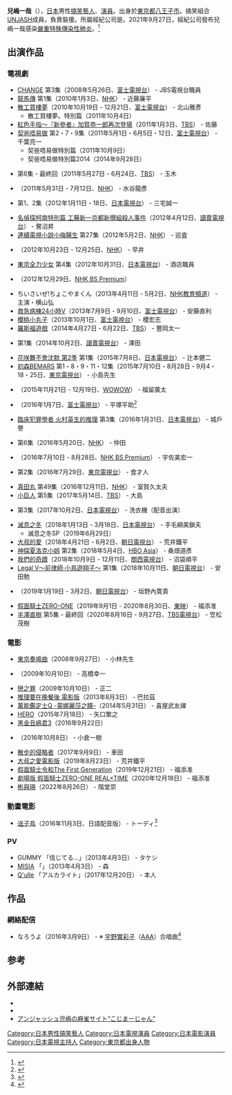 {{藝人
| 姓名 = 兒嶋一哉
| 類型 = 男藝人
| 圖片 = 
| 圖片簡介 = 
| 原名 = 
| 外文名 = 児嶋一哉
| 外文 = ja
| 羅馬拼音 = Kazuya Kojima
| 英文名 = 
| 暱稱 = 
| 其他藝名 = 
| 國籍 = {{JPN}}
| 出生日期 = {{Birth date and age|mf=yes|1972|7|16}}
| 出生地點 = {{JPN}}[[東京都|東京都]][[八王子市|八王子市]]
| 逝世日期 = 
| 逝世地點 = 
| 職業 = [[搞笑藝人|搞笑藝人]]、[[演員|演員]]
| 語言 = [[日語|日語]]
| 教育程度 = 
| 宗教信仰 = 
| 配偶 = 已婚
| 活躍年代 = 1993年至今
| 唱片公司 =
| 經紀公司 = {{link-ja|人力舍製作|プロダクション人力舎}}
| 網站 = 
| 相關團體 = [[UNJASH|UNJASH]]
| 獎項 =
}}
{{japanese|japanese=児嶋 一哉|kana=こじま かずや|romaji=Kazuya Kojima}}

'''兒嶋一哉'''（{{bd|1972年|7月16日|||Takeyama Takanori}}），[[日本|日本]]男性[[搞笑藝人|搞笑藝人]]、[[演員|演員]]。出身於[[東京都|東京都]][[八王子市|八王子市]]。搞笑組合[[UNJASH|UNJASH]]成員，負責裝傻。所屬經紀公司是{{link-ja|人力舍製作|プロダクション人力舎}}。2021年9月27日，經紀公司發布兒嶋一哉感染[[嚴重特殊傳染性肺炎|嚴重特殊傳染性肺炎]]。<ref>{{cite web |title=アンジャッシュ・児嶋一哉、新型コロナ感染 ワクチン2回接種済みで無症状「しっかりと治します!」 |url=https://www.oricon.co.jp/news/2208326/full/ |website=https://www.oricon.co.jp/ |accessdate=2021-09-27 |archive-date=2021-11-05 |archive-url=https://web.archive.org/web/20211105032100/https://www.oricon.co.jp/news/2208326/full/ |dead-url=no }}</ref>

== 出演作品 ==
=== 電視劇 ===
* [[CHANGE|CHANGE]] 第3集（2008年5月26日、[[富士電視台|富士電視台]]） - JBS電視台職員
* [[龍馬傳|龍馬傳]] 第1集（2010年1月3日、[[NHK|NHK]]） - 近藤廉平
* [[散工買樓夢|散工買樓夢]]（2010年10月19日 - 12月21日、[[富士電視台|富士電視台]]） - 北山雅彥
**散工買樓夢。特別篇（2011年10月4日）
* [[紅色手指#電視劇|紅色手指～『新參者』加賀恭一郎再次登場]]（2011年1月3日、[[TBS|TBS]]） - 佐藤
* [[契爸唔易做|契爸唔易做]] 第2・7・9集（2011年5月1日・6月5日・12日、[[富士電視台|富士電視台]]） - 千葉亮一
**契爸唔易做特別篇（2011年10月9日）
**契爸唔易做特別篇2014（2014年9月28日）
* {{link-ja|出生 (電視劇)|生まれる。|出生}} 第6集 - 最終回（2011年5月27日 - 6月24日、[[TBS|TBS]]） - 玉木
* {{link-ja|下流之宴|下流の宴}}（2011年5月31日 - 7月12日、[[NHK|NHK]]） - 水谷龍彥
* {{link-ja|Dirty Mama!|ダーティ・ママ!}} 第1、2集（2012年1月11日・18日、[[日本電視台|日本電視台]]） - 三宅誠一
* [[名偵探柯南_(電視劇)#單發SP版|名偵探柯南特別篇 工藤新一京都新撰組殺人事件]]（2012年4月12日、[[讀賣電視台|讀賣電視台]]） - 鷺沼昇
* [[連續電視小說|連續電視小說]][[小梅醫生|小梅醫生]] 第27集（2012年5月2日、[[NHK|NHK]]） - 巡査
* {{link-ja|花的懶人料理|花のズボラ飯#テレビドラマ}}（2012年10月23日 - 12月25日、[[NHK|NHK]]） - 早井
* [[東京全力少女|東京全力少女]] 第4集（2012年10月31日、[[日本電視台|日本電視台]]） - 酒店職員
* {{link-ja|黑色十人的黑木瞳2|黒い十人の黒木瞳。#第2弾}}（2012年12月29日、[[NHK_BS_Premium|NHK BS Premium]]）
* ちいさいぜ!ちょこやまくん（2013年4月11日 - 5月2日、[[NHK教育頻道|NHK教育頻道]]） - 主演・横山弘
* [[救急病棟24小時#急症群英5|救急病棟24小時V]]（2013年7月9日 - 9月10日、[[富士電視台|富士電視台]]） - 安藤直利
* [[櫻桃小丸子_(電視劇)#2013年版|櫻桃小丸子]]（2013年10月1日、[[富士電視台|富士電視台]]） - 櫻宏志
* [[羅斯福遊戲|羅斯福遊戲]]（2014年4月27日 - 6月22日、[[TBS|TBS]]） - 豐岡太一
* {{link-ja|Binta! ～律師事務員箕輪用愛解決一切～|ビンタ!〜弁護士事務員ミノワが愛で解決します〜}} 第1集（2014年10月2日、[[讀賣電視台|讀賣電視台]]） - 澤田
* [[花咲舞不會沈默|花咲舞不會沈默 第2季]] 第1集（2015年7月8日、[[日本電視台|日本電視台]]） - 辻本健二
* [[初森BEMARS|初森BEMARS]] 第1・8・9・11・12集（2015年7月10日・8月28日・9月4・18・25日、[[東京電視台|東京電視台]]） - 小島先生
* {{link-ja|5人Junko|5人のジュンコ}}（2015年11月21日 - 12月19日、[[WOWOW|WOWOW]]） - 福留廣太
* {{link-ja|船梨精偵探|ふなっしー探偵}}（2016年1月7日、[[富士電視台|富士電視台]]） - 平塚平助<ref>{{cite web|url=http://natalie.mu/owarai/news/168783|title=アンジャッシュ児嶋、刑事役でふなっしー探偵の相棒務める「コレやばいな」|publisher=お笑いナタリー|date=2015-12-10|accessdate=2015-12-10|archive-date=2019-04-15|archive-url=https://web.archive.org/web/20190415151916/https://natalie.mu/owarai/news/168783|dead-url=no}}</ref>
* [[臨床犯罪學者_火村英生的推理|臨床犯罪學者 火村英生的推理]] 第3集（2016年1月31日、[[日本電視台|日本電視台]]） - 城戶譽
* {{link-ja|飛機雲～罪與戀～|コントレール〜罪と恋〜}} 第6集（2016年5月20日、[[NHK|NHK]]） - 仲田
* {{link-ja|應試的灰姑娘|受験のシンデレラ#テレビドラマ}}（2016年7月10日 - 8月28日、[[NHK_BS_Premium|NHK BS Premium]]） - 宇佐美宏一
* {{link-ja|Yassan ～築地發！美味事件簿～|ヤッさん#テレビドラマ}} 第2集（2016年7月29日、[[東京電視台|東京電視台]]） - 食才人
* [[真田丸_(大河劇)|真田丸]] 第49集（2016年12月11日、[[NHK|NHK]]） - 室賀久太夫
* [[小巨人|小巨人]] 第5集（2017年5月14日、[[TBS|TBS]]） - 大島
* {{link-ja|我的房間|吾輩の部屋である#テレビドラマ}} 第3集（2017年10月2日、[[日本電視台|日本電視台]]） - 洗衣機（配音出演）
* [[有錢人家鳥事多|滅息之冬]]（2018年1月13日 - 3月18日、[[日本電視台|日本電視台]]） - 手毛綱美鎖夫
**滅息之冬SP（2019年6月29日）
* [[大叔的愛|大叔的愛]]（2018年4月21日 - 6月2日、[[朝日電視台|朝日電視台]]） - 荒井鐵平
* [[神探夏洛克小姐|神探夏洛克小姐]] 第2集（2018年5月4日、[[HBO_Asia|HBO Asia]]） - 桑畑道彥
* [[我們的奇蹟_(電視劇)|我們的奇蹟]]（2018年10月9日 - 12月11日、[[關西電視台|關西電視台]]） - 沼袋順平
* [[Legal_V～前律師·小鳥遊翔子～|Legal V～前律師·小鳥遊翔子～]] 第1集（2018年10月11日、[[朝日電視台|朝日電視台]]） - 安田勉
* {{link-ja|我的初戀情人 (漫畫)|僕の初恋をキミに捧ぐ#テレビドラマ|我的初戀情人}}（2019年1月19日 - 3月2日、[[朝日電視台|朝日電視台]]） - 垣野內寛貴
* [[假面騎士ZERO-ONE|假面騎士ZERO-ONE]]（2019年9月1日 - 2020年8月30日、[[東映|東映]]） - 福添准
* [[半澤直樹|半澤直樹]] 第5集 - 最終回（2020年8月16日 - 9月27日、[[TBS電視台|TBS電視台]]） - 笠松茂樹

=== 電影 ===
* [[東京奏鳴曲|東京奏鳴曲]]（2008年9月27日） - 小林先生
* {{link-ja|結婚詐欺師|クヒオ大佐}}（2009年10月10日） - 高橋幸一
* [[戀之罪|戀之罪]]（2009年10月10日） - 正二
* [[推理要在晚餐後#電影|推理要在晚餐後 電影版]]（2013年8月3日） - 巴拉茲
* [[Q系列_(小說)#電影|萬能鑑定士Q -蒙娜麗莎之瞳-]]（2014年5月31日） - 喜屋武友禪
* [[HERO_(2015年電影)|HERO]]（2015年7月18日） - 矢口繁之
* [[黑金丑島君|黑金丑嶋君3]]（2016年9月22日）
* {{link-ja|少女 (電影)|少女 (湊かなえ)#映画|少女}}（2016年10月8日） - 小倉一樹
* [[散步的侵略者|散步的侵略者]]（2017年9月9日） - 車田
* [[大叔之愛電影版|大叔之愛電影版]]（2019年8月23日） - 荒井鐵平
* [[假面騎士令和The_First_Generation|假面騎士令和The First Generation]]（2019年12月21日） - 福添准
* [[劇場版_假面騎士ZERO-ONE_REAL×TIME|劇場版 假面騎士ZERO-ONE REAL×TIME]]（2020年12月18日） - 福添准
* [[彬與瑛#電影|彬與瑛]]（2022年8月26日） - 階堂崇

=== 動畫電影 ===
* [[送子鳥_(電影)|送子鳥]]（2016年11月3日、日語配音版） - トーディ<ref>{{cite news|url=http://natalie.mu/owarai/news/200399|title=アンジャッシュ児嶋がアニメでも名前間違えられる、コンビで映画声優|newspaper=お笑いナタリー|date=2016-09-02|accessdate=2016-09-03|archive-date=2017-01-05|archive-url=https://web.archive.org/web/20170105213135/http://natalie.mu/owarai/news/200399|dead-url=no}}</ref>

=== PV ===
* GUMMY 「信じてる…」（2013年4月3日） - タケシ
* [[MISIA|MISIA]] 「{{link-ja|幸せをフォーエバー|幸せをフォーエバー}}」（2013年4月3日） - 森
* [[Q'ulle|Q'ulle]] 「アルカライト」（2017年12月20日） - 本人

== 作品 ==
=== 網絡配信 ===
* なろうよ（2016年3月9日） - ※ [[宇野實彩子|宇野實彩子]]（[[AAA_(團體)|AAA]]）合唱曲<ref>{{cite web|url=http://natalie.mu/owarai/news/179080|title=アンジャッシュ児嶋＆AAA宇野が恋に落ちるMV、結末を決めるのは視聴者|publisher=お笑いナタリー|date=2016-03-08|accessdate=2016-03-08|archive-date=2019-06-16|archive-url=https://web.archive.org/web/20190616143154/https://natalie.mu/owarai/news/179080|dead-url=no}}</ref>

==参考==
{{Reflist}}

== 外部連結 ==
* {{Twitter|unjashkojima|アンジャッシュ児嶋}}
* {{Instagram|kojikojikoji47|アンジャッシュ児嶋}}
* [http://kojimajan.com/ アンジャッシュ児嶋の麻雀サイト“こじまーじゃん”]{{Wayback|url=http://kojimajan.com/ |date=20201029111056 }}

{{DEFAULTSORT:Takeyama Takanori}}
[[Category:日本男性搞笑藝人|Category:日本男性搞笑藝人]]
[[Category:日本電視演員|Category:日本電視演員]]
[[Category:日本電影演員|Category:日本電影演員]]
[[Category:日本電視主持人|Category:日本電視主持人]]
[[Category:東京都出身人物|Category:東京都出身人物]]